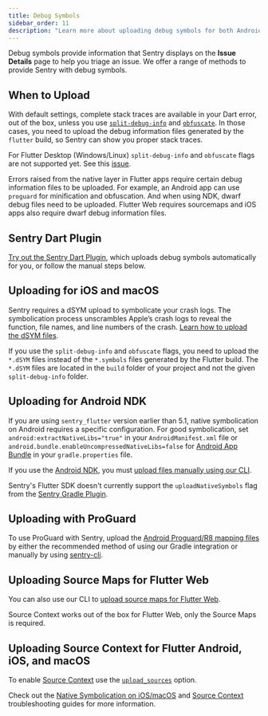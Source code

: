 ```yaml
---
title: Debug Symbols
sidebar_order: 11
description: "Learn more about uploading debug symbols for both Android and iOS/macOS."
---
```


Debug symbols provide information that Sentry displays on the **Issue Details** page to help you triage an issue. We offer a range of methods to provide Sentry with debug symbols.

## When to Upload

With default settings, complete stack traces are available in your Dart error, out of the box, unless you use [`split-debug-info`](https://flutter.dev/docs/perf/app-size#reducing-app-size) and [`obfuscate`](https://flutter.dev/docs/deployment/obfuscate). In those cases, you need to upload the debug information files generated by the `flutter` build, so Sentry can show you proper stack traces.

<Note>

For Flutter Desktop (Windows/Linux) `split-debug-info` and `obfuscate` flags are not supported yet. See this [issue](https://github.com/getsentry/sentry-dart/issues/433).

</Note>

Errors raised from the native layer in Flutter apps require certain debug information files to be uploaded. For example, an Android app can use `proguard` for minification and obfuscation. And when using NDK, dwarf debug files need to be uploaded. Flutter Web requires sourcemaps and iOS apps also require dwarf debug information files.

## Sentry Dart Plugin

[Try out the Sentry Dart Plugin](https://github.com/getsentry/sentry-dart-plugin), which uploads debug symbols automatically for you, or follow the manual steps below.

## Uploading for iOS and macOS

Sentry requires a dSYM upload to symbolicate your crash logs. The symbolication process unscrambles Apple’s crash logs to reveal the function, file names, and line numbers of the crash. [Learn how to upload the dSYM files](/platforms/apple/dsym/).

If you use the `split-debug-info` and `obfuscate` flags, you need to upload the `*.dSYM` files instead of the `*.symbols` files generated by the Flutter build. The `*.dSYM` files are located in the `build` folder of your project and not the given `split-debug-info` folder.

## Uploading for Android NDK

If you are using `sentry_flutter` version earlier than 5.1, native symbolication on Android requires a specific configuration. For good symbolication, set `android:extractNativeLibs="true"` in your `AndroidManifest.xml` file or `android.bundle.enableUncompressedNativeLibs=false` for [Android App Bundle](https://developer.android.com/guide/app-bundle) in your `gradle.properties` file.

If you use the [Android NDK](/platforms/android/using-ndk/), you must [upload files manually using our CLI](/product/cli/dif/#uploading-files).

<Note>

Sentry's Flutter SDK doesn't currently support the `uploadNativeSymbols` flag from the [Sentry Gradle Plugin](/platforms/android/gradle/).

</Note>

## Uploading with ProGuard

To use ProGuard with Sentry, upload the [Android Proguard/R8 mapping files](/platforms/android/proguard/) by either the recommended method of using our Gradle integration or manually by using [sentry-cli](/product/cli/dif/#proguard-mapping-upload).

## Uploading Source Maps for Flutter Web

You can also use our CLI to [upload source maps for Flutter Web](/product/cli/releases/#managing-release-artifacts).

Source Context works out of the box for Flutter Web, only the Source Maps is required.

## Uploading Source Context for Flutter Android, iOS, and macOS

To enable [Source Context](/platforms/flutter/data-management/debug-files/source-context/) use the [`upload_sources`](/platforms/flutter/upload-debug/#sentry-dart-plugin) option.

Check out the [Native Symbolication on iOS/macOS](/platforms/flutter/troubleshooting/#native-symbolication-on-iosmacos) and [Source Context](/platforms/flutter/troubleshooting/#source-context) troubleshooting guides for more information.
